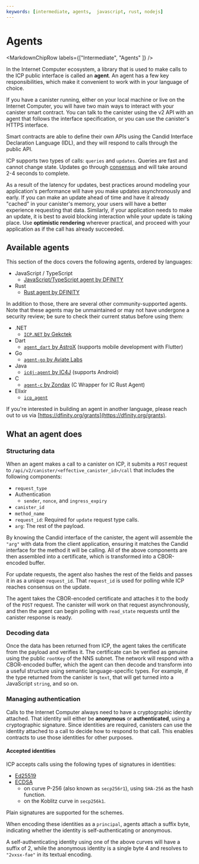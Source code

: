 ```yaml
---
keywords: [intermediate, agents,  javascript, rust, nodejs]
---
```



# Agents

<MarkdownChipRow labels={["Intermediate", "Agents" ]} />

In the Internet Computer ecosystem, a library that is used to make calls to the ICP public interface is called an **agent**. An agent has a few key responsibilities, which make it convenient to work with in your language of choice.

If you have a canister running, either on your local machine or live on the Internet Computer, you will have two main ways to interact with your canister smart contract.
You can talk to the canister using the v2 API with an agent that follows the interface specification, or you can use the canister's HTTPS interface.

Smart contracts are able to define their own APIs using the Candid Interface Declaration Language (IDL), and they will respond to calls through the public API.

ICP supports two types of calls: `queries` and `updates`. Queries are fast and cannot change state. Updates go through [consensus](https://learn.internetcomputer.org/hc/en-us/articles/34207558615956-Consensus) and will take around 2-4 seconds to complete.

As a result of the latency for updates, best practices around modeling your application's performance will have you make updates asynchronously and early. If you can make an update ahead of time and have it already "cached" in your canister's memory, your users will have a better experience requesting that data. Similarly, if your application needs to make an update, it is best to avoid blocking interaction while your update is taking place. Use **optimistic rendering** wherever practical, and proceed with your application as if the call has already succeeded.

## Available agents

This section of the docs covers the following agents, ordered by languages:

- JavaScript / TypeScript
    - [JavaScript/TypeScript agent by DFINITY](/docs/building-apps/interact-with-canisters/agents/javascript-agent)
- Rust
    - [Rust agent by DFINITY](/docs/building-apps/interact-with-canisters/agents/rust-agent)

In addition to those, there are several other community-supported agents. Note that these agents may be unmaintained or may not have undergone a security review; be sure to check their current status before using them:

- .NET
    - [`ICP.NET` by Gekctek](https://github.com/Gekctek/ICP.NET)
- Dart
    - [`agent_dart` by AstroX](https://github.com/AstroxNetwork/agent_dart) (supports mobile development with Flutter)
- Go
    - [`agent-go` by Aviate Labs](https://github.com/aviate-labs/agent-go)
- Java
    - [`ic4j-agent` by IC4J](https://github.com/ic4j/ic4j-agent) (supports Android)
- C
    - [`agent-c` by Zondax](https://github.com/Zondax/icp-client-cpp) (C Wrapper for IC Rust Agent)
- Elixir
    - [`icp_agent`](https://github.com/diodechain/icp_agent)

If you're interested in building an agent in another language, please reach out to us via [https://dfinity.org/grants](https://dfinity.org/grants).

## What an agent does

### Structuring data

When an agent makes a call to a canister on ICP, it submits a `POST` request to `/api/v2/canister/<effective_canister_id>/call` that includes the following components:

- `request_type`
- Authentication
    - `sender`, `nonce`, and `ingress_expiry`
- `canister_id`
- `method_name`
- `request_id`: Required for `update` request type calls.
- `arg`: The rest of the payload.

By knowing the Candid interface of the canister, the agent will assemble the `"arg"` with data from the client application, ensuring it matches the Candid interface for the method it will be calling. All of the above components are then assembled into a certificate, which is transformed into a CBOR-encoded buffer.

For update requests, the agent also hashes the rest of the fields and passes it in as a unique `request_id`. That `request_id` is used for polling while ICP reaches consensus on the update.

The agent takes the CBOR-encoded certificate and attaches it to the body of the `POST` request. The canister will work on that request asynchronously, and then the agent can begin polling with `read_state` requests until the canister response is ready.

### Decoding data

Once the data has been returned from ICP, the agent takes the certificate from the payload and verifies it. The certificate can be verified as genuine using the public `rootKey` of the NNS subnet. The network will respond with a CBOR-encoded buffer, which the agent can then decode and transform into a useful structure using semantic language-specific types. For example, if the type returned from the canister is `text`, that will get turned into a JavaScript `string`, and so on.

### Managing authentication

Calls to the Internet Computer always need to have a cryptographic identity attached. That identity will either be **anonymous** or **authenticated**, using a cryptographic signature. Since identities are required, canisters can use the identity attached to a call to decide how to respond to that call. This enables contracts to use those identities for other purposes.

#### Accepted identities

ICP accepts calls using the following types of signatures in identities:

- [Ed25519](https://ed25519.cr.yp.to/index.html)
- [ECDSA](https://nvlpubs.nist.gov/nistpubs/FIPS/NIST.FIPS.186-4.pdf)
    - on curve P-256 (also known as `secp256r1`), using `SHA-256` as the hash function.
    - on the Koblitz curve in `secp256k1`.

Plain signatures are supported for the schemes.

When encoding these identities as a `principal`, agents attach a suffix byte, indicating whether the identity is self-authenticating or anonymous.

A self-authenticating identity using one of the above curves will have a suffix of 2, while the anonymous identity is a single byte 4 and resolves to `"2vxsx-fae"` in its textual encoding.